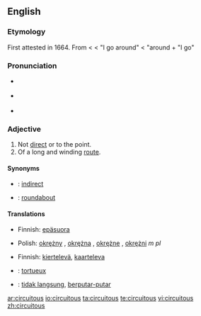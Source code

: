 {{was wotd|2007|January|30}}
==English==

===Etymology===
First attested in 1664.  From {{L.}} {{term|circuitosus#Latin|circuitōsus}} < {{term|circuitus#Latin|circuitus}} < {{term|circumeo#Latin|circumeō}} "I go around" < {{term|circum#Latin|circum}} "around + {{term|eo#Latin|eō}} "I go"

===Pronunciation===
* {{italbrac|[[RP]]}} {{IPA|/sɜːˈkjuːɪtəs/}}
* {{italbrac|US}} {{IPA|/sɚˈkjuːətəs/ ''or'' /sɚˈkjuːɪtəs/}}
* {{audio|en-us-circuitous.ogg|Audio (US)}}

===Adjective===
{{en-adj}}

# Not [[direct]] or to the point.
# Of a long and winding [[route]].

====Synonyms====
* {{italbrac|not direct}}: [[indirect]]
* {{italbrac|of a winding route}}: [[roundabout]]

====Translations====
{{trans-top|not direct or to the point}}
* Finnish: [[epäsuora]]
{{trans-mid}}
* Polish: [[okrężny]] {{m}}, [[okrężna]] {{f}}, [[okrężne]] {{n}}, [[okrężni]] ''m pl''
{{trans-bottom}}

{{trans-top|of a long and winding route}}
* Finnish: [[kiertelevä]], [[kaarteleva]]
{{trans-mid}}
{{trans-bottom}}

{{checktrans}}
* {{ttbc|French}}: [[tortueux]]
* {{ttbc|Indonesian}}: [[tidak langsung]], [[putar|berputar-putar]]

[[ar:circuitous]]
[[io:circuitous]]
[[ta:circuitous]]
[[te:circuitous]]
[[vi:circuitous]]
[[zh:circuitous]]